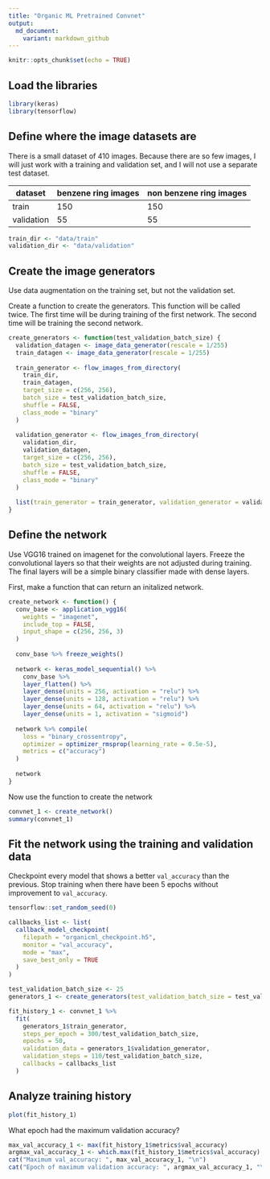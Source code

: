 ```yaml
---
title: "Organic ML Pretrained Convnet"
output:
  md_document:
    variant: markdown_github
---
```


```r
knitr::opts_chunk$set(echo = TRUE)
```

## Load the libraries

```r
library(keras)
library(tensorflow)
```

## Define where the image datasets are

There is a small dataset of 410 images. Because there are so few images, I will just work with a training and validation set, and I will not use a separate test dataset.

|dataset|benzene ring images|non benzene ring images
|---|---|---|
|train|150|150|
|validation|55|55|

```r
train_dir <- "data/train"
validation_dir <- "data/validation"
```

## Create the image generators

Use data augmentation on the training set, but not the validation set.

Create a function to create the generators. This function will be called twice. The first time will be during training of the first network. The second time will be training the second network.

```r
create_generators <- function(test_validation_batch_size) {
  validation_datagen <- image_data_generator(rescale = 1/255)
  train_datagen <- image_data_generator(rescale = 1/255)
  
  train_generator <- flow_images_from_directory(
    train_dir,
    train_datagen,
    target_size = c(256, 256),
    batch_size = test_validation_batch_size,
    shuffle = FALSE,
    class_mode = "binary"
  )
  
  validation_generator <- flow_images_from_directory(
    validation_dir,
    validation_datagen,
    target_size = c(256, 256),
    batch_size = test_validation_batch_size,
    shuffle = FALSE,
    class_mode = "binary"
  )
  
  list(train_generator = train_generator, validation_generator = validation_generator)
}
```

## Define the network

Use VGG16 trained on imagenet for the convolutional layers. Freeze the convolutional layers so that their weights are not adjusted during training. The final layers will be a simple binary classifier made with dense layers.

First, make a function that can return an initalized network.

```r
create_network <- function() {
  conv_base <- application_vgg16(
    weights = "imagenet",
    include_top = FALSE,
    input_shape = c(256, 256, 3)
  )
  
  conv_base %>% freeze_weights()
  
  network <- keras_model_sequential() %>%
    conv_base %>%
    layer_flatten() %>%
    layer_dense(units = 256, activation = "relu") %>%
    layer_dense(units = 128, activation = "relu") %>%
    layer_dense(units = 64, activation = "relu") %>%
    layer_dense(units = 1, activation = "sigmoid")
  
  network %>% compile(
    loss = "binary_crossentropy",
    optimizer = optimizer_rmsprop(learning_rate = 0.5e-5),
    metrics = c("accuracy")
  )
  
  network
}
```

Now use the function to create the network

```r
convnet_1 <- create_network()
summary(convnet_1)
```

## Fit the network using the training and validation data

Checkpoint every model that shows a better `val_accuracy` than the previous. Stop training when there have been 5 epochs without improvement to `val_accuracy`.

```r
tensorflow::set_random_seed(0)

callbacks_list <- list(
  callback_model_checkpoint(
    filepath = "organicml_checkpoint.h5",
    monitor = "val_accuracy",
    mode = "max",
    save_best_only = TRUE
  )
)

test_validation_batch_size <- 25
generators_1 <- create_generators(test_validation_batch_size = test_validation_batch_size)

fit_history_1 <- convnet_1 %>%
  fit(
    generators_1$train_generator,
    steps_per_epoch = 300/test_validation_batch_size,
    epochs = 50,
    validation_data = generators_1$validation_generator,
    validation_steps = 110/test_validation_batch_size,
    callbacks = callbacks_list
  )
```

## Analyze training history

```r
plot(fit_history_1)
```

What epoch had the maximum validation accuracy?

```r
max_val_accuracy_1 <- max(fit_history_1$metrics$val_accuracy)
argmax_val_accuracy_1 <- which.max(fit_history_1$metrics$val_accuracy)
cat("Maximum val_accuracy: ", max_val_accuracy_1, "\n")
cat("Epoch of maximum validation accuracy: ", argmax_val_accuracy_1, "\n")
```
